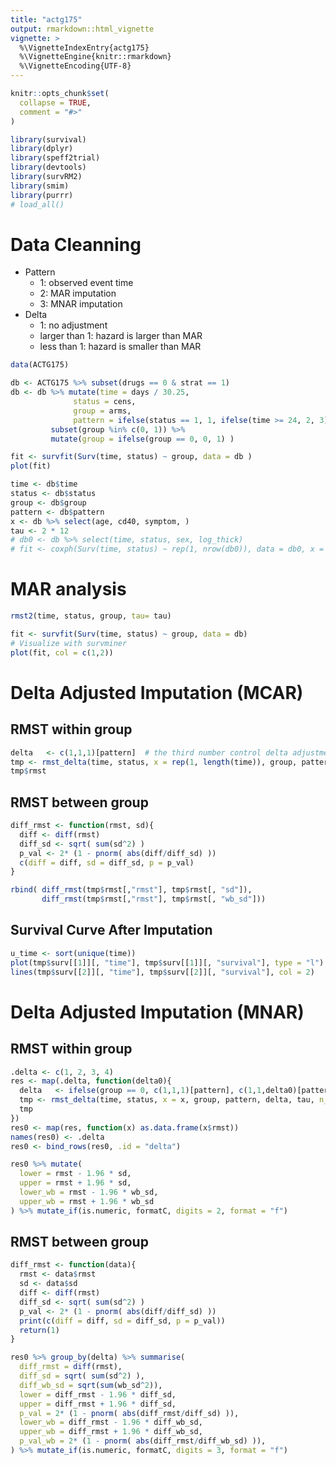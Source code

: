 ```yaml
---
title: "actg175"
output: rmarkdown::html_vignette
vignette: >
  %\VignetteIndexEntry{actg175}
  %\VignetteEngine{knitr::rmarkdown}
  %\VignetteEncoding{UTF-8}
---
```


```r
knitr::opts_chunk$set(
  collapse = TRUE,
  comment = "#>"
)
```

```r
library(survival)
library(dplyr)
library(speff2trial)
library(devtools)
library(survRM2)
library(smim)
library(purrr)
# load_all()
```

# Data Cleanning 

* Pattern
  + 1: observed event time
  + 2: MAR imputation
  + 3: MNAR imputation 

* Delta
  + 1: no adjustment 
  + larger than 1: hazard is larger than MAR
  + less than 1: hazard is smaller than MAR
  
```r
data(ACTG175)

db <- ACTG175 %>% subset(drugs == 0 & strat == 1)
db <- db %>% mutate(time = days / 30.25, 
              status = cens, 
              group = arms, 
              pattern = ifelse(status == 1, 1, ifelse(time >= 24, 2, 3))) %>% 
         subset(group %in% c(0, 1)) %>% 
         mutate(group = ifelse(group == 0, 0, 1) )

fit <- survfit(Surv(time, status) ~ group, data = db )
plot(fit)

time <- db$time
status <- db$status
group <- db$group
pattern <- db$pattern
x <- db %>% select(age, cd40, symptom, )
tau <- 2 * 12
# db0 <- db %>% select(time, status, sex, log_thick)
# fit <- coxph(Surv(time, status) ~ rep(1, nrow(db0)), data = db0, x = TRUE, y = TRUE)
```


# MAR analysis 
```r
rmst2(time, status, group, tau= tau)
```

```r
fit <- survfit(Surv(time, status) ~ group, data = db)
# Visualize with survminer
plot(fit, col = c(1,2))
```

# Delta Adjusted Imputation (MCAR) 

## RMST within group
```r
delta   <- c(1,1,1)[pattern]  # the third number control delta adjustment for MNAR 
tmp <- rmst_delta(time, status, x = rep(1, length(time)), group, pattern, delta, tau, n_mi = 5, n_b = 100, seed = 1234)
tmp$rmst
```

## RMST between group
```r
diff_rmst <- function(rmst, sd){
  diff <- diff(rmst)
  diff_sd <- sqrt( sum(sd^2) )
  p_val <- 2* (1 - pnorm( abs(diff/diff_sd) ))
  c(diff = diff, sd = diff_sd, p = p_val)
}

rbind( diff_rmst(tmp$rmst[,"rmst"], tmp$rmst[, "sd"]), 
       diff_rmst(tmp$rmst[,"rmst"], tmp$rmst[, "wb_sd"]))
```

## Survival Curve After Imputation 
```r
u_time <- sort(unique(time))
plot(tmp$surv[[1]][, "time"], tmp$surv[[1]][, "survival"], type = "l")
lines(tmp$surv[[2]][, "time"], tmp$surv[[2]][, "survival"], col = 2)
```

# Delta Adjusted Imputation (MNAR) 

## RMST within group
```r
.delta <- c(1, 2, 3, 4)
res <- map(.delta, function(delta0){
  delta   <- ifelse(group == 0, c(1,1,1)[pattern], c(1,1,delta0)[pattern])  # the third number control delta adjustment for MNAR 
  tmp <- rmst_delta(time, status, x = x, group, pattern, delta, tau, n_mi = 10, n_b = 100, seed = 111)
  tmp
})
res0 <- map(res, function(x) as.data.frame(x$rmst)) 
names(res0) <- .delta
res0 <- bind_rows(res0, .id = "delta")
```

```r
res0 %>% mutate(
  lower = rmst - 1.96 * sd, 
  upper = rmst + 1.96 * sd,
  lower_wb = rmst - 1.96 * wb_sd,
  upper_wb = rmst + 1.96 * wb_sd
) %>% mutate_if(is.numeric, formatC, digits = 2, format = "f")
```

## RMST between group
```r
diff_rmst <- function(data){
  rmst <- data$rmst
  sd <- data$sd
  diff <- diff(rmst)
  diff_sd <- sqrt( sum(sd^2) )
  p_val <- 2* (1 - pnorm( abs(diff/diff_sd) ))
  print(c(diff = diff, sd = diff_sd, p = p_val))
  return(1)
}

res0 %>% group_by(delta) %>% summarise(
  diff_rmst = diff(rmst), 
  diff_sd = sqrt( sum(sd^2) ), 
  diff_wb_sd = sqrt(sum(wb_sd^2)),
  lower = diff_rmst - 1.96 * diff_sd,
  upper = diff_rmst + 1.96 * diff_sd,
  p_val = 2* (1 - pnorm( abs(diff_rmst/diff_sd) )),
  lower_wb = diff_rmst - 1.96 * diff_wb_sd, 
  upper_wb = diff_rmst + 1.96 * diff_wb_sd,
  p_val_wb = 2* (1 - pnorm( abs(diff_rmst/diff_wb_sd) )),
) %>% mutate_if(is.numeric, formatC, digits = 3, format = "f")
```

